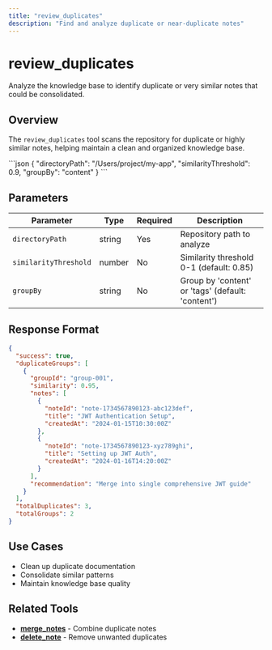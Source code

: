 ```yaml
---
title: "review_duplicates"
description: "Find and analyze duplicate or near-duplicate notes"
---
```


# review_duplicates

Analyze the knowledge base to identify duplicate or very similar notes that could be consolidated.

## Overview

The `review_duplicates` tool scans the repository for duplicate or highly similar notes, helping maintain a clean and organized knowledge base.

<RequestExample>
```json
{
  "directoryPath": "/Users/project/my-app",
  "similarityThreshold": 0.9,
  "groupBy": "content"
}
```
</RequestExample>

## Parameters

| Parameter | Type | Required | Description |
|-----------|------|----------|-------------|
| `directoryPath` | string | Yes | Repository path to analyze |
| `similarityThreshold` | number | No | Similarity threshold 0-1 (default: 0.85) |
| `groupBy` | string | No | Group by 'content' or 'tags' (default: 'content') |

## Response Format

```json
{
  "success": true,
  "duplicateGroups": [
    {
      "groupId": "group-001",
      "similarity": 0.95,
      "notes": [
        {
          "noteId": "note-1734567890123-abc123def",
          "title": "JWT Authentication Setup",
          "createdAt": "2024-01-15T10:30:00Z"
        },
        {
          "noteId": "note-1734567890123-xyz789ghi",
          "title": "Setting up JWT Auth",
          "createdAt": "2024-01-16T14:20:00Z"
        }
      ],
      "recommendation": "Merge into single comprehensive JWT guide"
    }
  ],
  "totalDuplicates": 3,
  "totalGroups": 2
}
```

## Use Cases

- Clean up duplicate documentation
- Consolidate similar patterns
- Maintain knowledge base quality

## Related Tools

- **[merge_notes](/api/merge-notes)** - Combine duplicate notes
- **[delete_note](/api/delete-note)** - Remove unwanted duplicates
